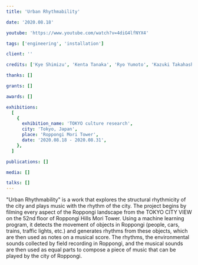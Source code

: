 ```yaml
---
title: 'Urban Rhythmability'

date: '2020.08.18'

youtube: 'https://www.youtube.com/watch?v=4diG4lfNYX4'

tags: ['engineering', 'installation']

client: ''

credits: ['Kye Shimizu', 'Kenta Tanaka', 'Ryo Yumoto', 'Kazuki Takahashi']

thanks: []

grants: []

awards: []

exhibitions:
  [
    {
      exhibition_name: 'TOKYO culture research',
      city: 'Tokyo, Japan',
      place: 'Roppongi Mori Tower',
      date: '2020.08.18 - 2020.08.31',
    },
  ]

publications: []

media: []

talks: []
---
```



<TextSection>
  <p>
"Urban Rhythmability" is a work that explores the structural rhythmicity of the city and plays music with the rhythm of the city. The project begins by filming every aspect of the Roppongi landscape from the TOKYO CITY VIEW on the 52nd floor of Roppongi Hills Mori Tower. Using a machine learning program, it detects the movement of objects in Roppongi (people, cars, trains, traffic lights, etc.) and generates rhythms from these objects, which are then used as notes on a musical score. The rhythms, the environmental sounds collected by field recording in Roppongi, and the musical sounds are then used as equal parts to compose a piece of music that can be played by the city of Roppongi.
</p>
</TextSection>